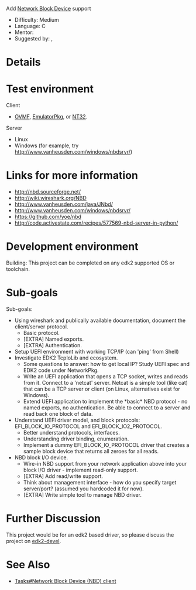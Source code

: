 Add [http://nbd.sourceforge.net/ Network Block Device] support

* Difficulty: Medium
* Language: C
* Mentor:
* Suggested by: {{sfuser|bjjohnson}}, {{sfuser|andreiwarkentin}}

= Details =

= Test environment =

Client
* [http://tianocore.github.io/ovmf/ OVMF], [[EmulatorPkg]], or [[NT32]].

Server
* Linux
* Windows (for example, try http://www.vanheusden.com/windows/nbdsrvr/)

= Links for more information =

* http://nbd.sourceforge.net/
* http://wiki.wireshark.org/NBD
* http://www.vanheusden.com/java/JNbd/
* http://www.vanheusden.com/windows/nbdsrvr/
* https://github.com/yoe/nbd
* http://code.activestate.com/recipes/577569-nbd-server-in-python/

= Development environment =
Building: This project can be completed on any edk2 supported OS or toolchain.

= Sub-goals =
Sub-goals:
* Using wireshark and publically available documentation, document the client/server protocol.
** Basic protocol.
** [EXTRA] Named exports.
** [EXTRA] Authentication.
* Setup UEFI environment with working TCP/IP (can 'ping' from Shell)
* Investigate EDK2 TcpIoLib and ecosystem.
** Some questions to answer: how to get local IP? Study UEFI spec and EDK2 code under NetworkPkg.
** Write an UEFI application that opens a TCP socket, writes and reads from it. Connect to a 'netcat' server. Netcat is a simple tool (like cat) that can be a TCP server or client (on Linux, alternatives exist for Windows).
** Extend UEFI application to implement the *basic* NBD protocol - no named exports, no authentication. Be able to connect to a server and read back one block of data.
* Understand UEFI driver model, and block protocols: EFI_BLOCK_IO_PROTOCOL and EFI_BLOCK_IO2_PROTOCOL.
** Better understand protocols, interfaces.
** Understanding driver binding, enumeration.
** Implement a dummy EFI_BLOCK_IO_PROTOCOL driver that creates a sample block device that returns all zeroes for all reads.
* NBD block I/O device.
** Wire-in NBD support from your network application above into your block I/O driver - implement read-only support.
** [EXTRA] Add read/write support.
** Think about management interface - how do you specify target server/port? (assumed you hardcoded it for now).
** [EXTRA] Write simple tool to manage NBD driver.

= Further Discussion =
This project would be for an edk2 based driver, so please discuss the project on [[edk2-devel]].

= See Also =
* [[Tasks#Network Block Device (NBD) client]]

<!-- [[Category:Tasks]] -->